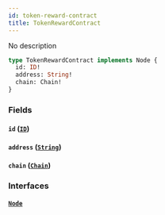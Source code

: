 ```yaml
---
id: token-reward-contract
title: TokenRewardContract
---
```



No description

```graphql
type TokenRewardContract implements Node {
  id: ID!
  address: String!
  chain: Chain!
}
```


### Fields

#### `id` ([`ID`](../../references/scalars/id))




#### `address` ([`String`](../../references/scalars/string))




#### `chain` ([`Chain`](../../references/enums/chain))




### Interfaces

#### [`Node`](../../references/interfaces/node) 






